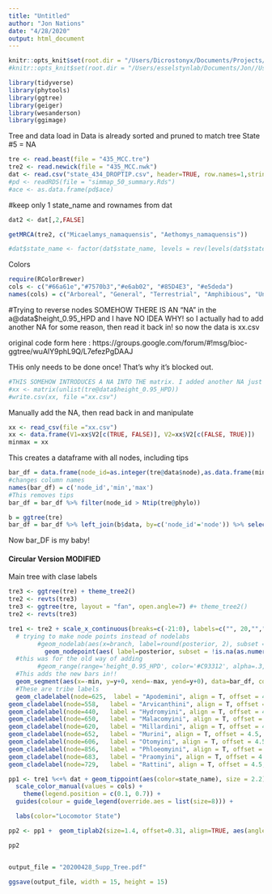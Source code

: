 ```yaml
---
title: "Untitled"
author: "Jon Nations"
date: "4/28/2020"
output: html_document
---
```

```r
knitr::opts_knit$set(root.dir = "/Users/Dicrostonyx/Documents/Projects/AncSt/Manuscript/R/tree_plot/")
#knitr::opts_knit$set(root.dir = "/Users/esselstynlab/Documents/Jon//Users/esselstynlab/Documents/Jon/Murine_Ch_St/20190522_simmap/")
```

```r
library(tidyverse)
library(phytools)
library(ggtree)
library(geiger)
library(wesanderson)
library(ggimage)
```


Tree and data load in
Data is already sorted and pruned to match tree
State #5 = NA
```r
tre <- read.beast(file = "435_MCC.tre")
tre2 <- read.newick(file = "435_MCC.nwk")
dat <- read.csv("state_434_DROPTIP.csv", header=TRUE, row.names=1,stringsAsFactors=FALSE)
#pd <- readRDS(file = "simmap_50_summary.Rds")
#ace <- as.data.frame(pd$ace)
```
#keep only 1 state_name and rownames from dat
```r
dat2 <- dat[,2,FALSE]
```

```r
getMRCA(tre2, c("Micaelamys_namaquensis", "Aethomys_namaquensis"))
```


```r
#dat$state_name <- factor(dat$state_name, levels = rev(levels(dat$state_name)))
```

Colors
```r
require(RColorBrewer)
cols <- c("#66a61e","#7570b3","#e6ab02", "#85D4E3", "#e5deda")
names(cols) = c("Arboreal", "General", "Terrestrial", "Amphibious", "Unknown")
```

#Trying to reverse nodes
SOMEHOW THERE IS AN "NA" in the a@data$height_0.95_HPD and I have NO IDEA WHY!
so I actually had to add another NA for some reason, then read it back in!
so now the data is xx.csv

original code form here :
https://groups.google.com/forum/#!msg/bioc-ggtree/wuAlY9phL9Q/L7efezPgDAAJ

THis only needs to be done once! That's why it's blocked out.
```r
#THIS SOMEHOW INTRODUCES A NA INTO THE matrix. I added another NA just below it and everything is gravy!
#xx <- matrix(unlist(tre@data$height_0.95_HPD))
#write.csv(xx, file ="xx.csv")
```

Manually add the NA, then read back in and manipulate
```r
xx <- read_csv(file ="xx.csv")
xx <- data.frame(V1=xx$V2[c(TRUE, FALSE)], V2=xx$V2[c(FALSE, TRUE)])
minmax = xx
```

This creates a dataframe with all nodes, including tips
```r
bar_df = data.frame(node_id=as.integer(tre@data$node),as.data.frame(minmax))
#changes column names
names(bar_df) = c('node_id','min','max')
#This removes tips
bar_df = bar_df %>% filter(node_id > Ntip(tre@phylo))
```

```r
b = ggtree(tre)
bar_df = bar_df %>% left_join(b$data, by=c('node_id'='node')) %>% select(node_id,min,max,y)
```
Now bar_DF is my baby!

#### Circular Version MODIFIED
Main tree with clase labels
```r
tre3 <- ggtree(tre) + theme_tree2() 
tre2 <- revts(tre3)
tre3 <- ggtree(tre, layout = "fan", open.angle=7) #+ theme_tree2() 
tre2 <- revts(tre3) 

tre1 <- tre2 + scale_x_continuous(breaks=c(-21:0), labels=c("", 20,"","","","",15,"","","","",10,"","","","",5,"","","","",""), limits = c(-21, 9)) + 
  # trying to make node points instead of nodelabs
        #geom_nodelab(aes(x=branch, label=round(posterior, 2), subset = !is.na(as.numeric(posterior)) & as.numeric(posterior) < 0.94), vjust=-.6, hjust = .8, size = 1)   + 
          geom_nodepoint(aes( label=posterior, subset = !is.na(as.numeric(posterior)) & as.numeric(posterior) > 0.9), size = 1.7, color ="grey30", alpha = 0.8)   +
  #this was for the old way of adding 
        #geom_range(range='height_0.95_HPD', color='#C93312', alpha=.3, size=1, branch.length="height") +
  #This adds the new bars in!!
  geom_segment(aes(x=-min, y=y+0, xend=-max, yend=y+0), data=bar_df, color='royalblue2', alpha = 0.7) +
  #These are tribe labels
  geom_cladelabel(node=625,  label = "Apodemini", align = T, offset = 4.5,  offset.text = 0.5, barsize = 2.2, color = c("grey80", "black"), fontface = "bold", fontsize = 5) +
geom_cladelabel(node=558,   label = "Arvicanthini", align = T, offset = 4.5,  offset.text = 2.3, barsize = 2.2,  color = c("grey80", "black"), fontface = "bold", fontsize = 5) +
geom_cladelabel(node=440,   label = "Hydromyini", align = T, offset = 4.5,  offset.text = 0.5, barsize = 2.2,  color = c("grey80", "black"), fontface = "bold", fontsize = 5) +
geom_cladelabel(node=650,   label = "Malacomyini", align = T, offset = 4.5,  offset.text = 0.5, barsize = 2.2,  color = c("grey40", "black"), fontface = "bold", fontsize = 5) +
geom_cladelabel(node=620,   label = "Millardini", align = T, offset = 4.5,  offset.text = 3.7, barsize = 2.2,  color = c("grey80", "black"), fontface = "bold", fontsize = 5) +
geom_cladelabel(node=652,   label = "Murini", align = T, offset = 4.5,  offset.text = 0.5, barsize = 2.2,  color = c("grey80", "black"), fontface = "bold", fontsize = 5) +  
geom_cladelabel(node=606,   label = "Otomyini", align = T, offset = 4.5,  offset.text = 2.9, barsize = 2.2,  color = c("grey40", "black"), fontface = "bold", fontsize = 5) +
geom_cladelabel(node=856,   label = "Phloeomyini", align = T, offset = 4.5,  offset.text = 0.5, barsize = 2.2,  color = c("grey40", "black"), fontface = "bold", fontsize = 5) +
geom_cladelabel(node=683,   label = "Praomyini", align = T, offset = 4.5,  offset.text = 0.7, barsize = 2.2,  color = c("grey40", "black"), fontface = "bold", fontsize = 5) +
geom_cladelabel(node=729,   label = "Rattini", align = T, offset = 4.5,  offset.text = 3, barsize = 2.2,  color = c("grey40", "black"), fontface = "bold", fontsize = 5) 
```

```r
pp1 <- tre1 %<+% dat + geom_tippoint(aes(color=state_name), size = 2.2) +
  scale_color_manual(values = cols) + 
    theme(legend.position = c(0.1, 0.7)) +
  guides(colour = guide_legend(override.aes = list(size=8))) +

  labs(color="Locomotor State") 

pp2 <- pp1 +  geom_tiplab2(size=1.4, offset=0.31, align=TRUE, aes(angle=angle))

pp2 


output_file = "20200428_Supp_Tree.pdf"

ggsave(output_file, width = 15, height = 15)


```

